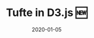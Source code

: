 ---
title: "Tufte in D3.js 🆕"
date: 2020-01-05
class: "tufte-d3-project"
static: true
link: "tufte-d3js"
---